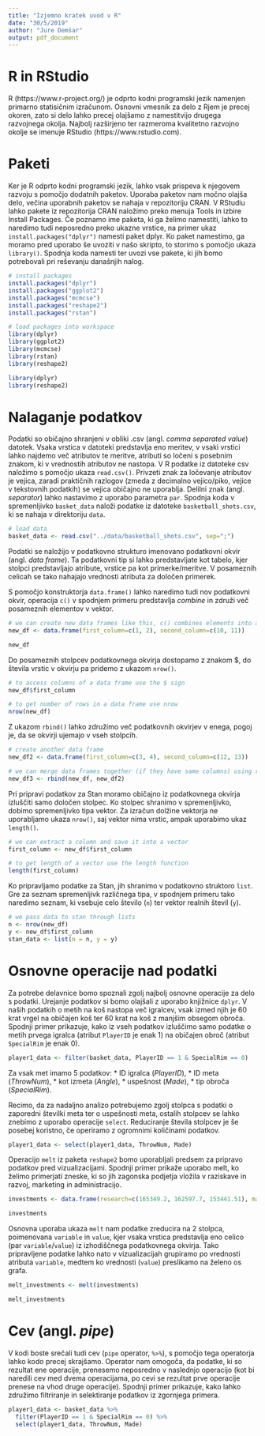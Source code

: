 ```yaml
---
title: "Izjemno kratek uvod v R"
date: "30/5/2019"
author: "Jure Demšar"
output: pdf_document
---
```



# R in RStudio

R (https://www.r-project.org/) je odprto kodni programski jezik namenjen primarno statisičnim izračunom. Osnovni vmesnik za delo z Rjem je precej okoren, zato si delo lahko precej olajšamo z namestitvijo drugega razvojnega okolja. Najbolj razširjeno ter razmeroma kvalitetno razvojno okolje se imenuje RStudio (https://www.rstudio.com).


# Paketi

Ker je R odprto kodni programski jezik, lahko vsak prispeva k njegovem razvoju s pomočjo dodatnih paketov. Uporaba paketov nam močno olajša delo, večina uporabnih paketov se nahaja v repozitoriju CRAN. V RStudiu lahko pakete iz repozitorija CRAN naložimo preko menuja Tools in izbire Install Packages. Če poznamo ime paketa, ki ga želimo namestiti, lahko to naredimo tudi neposredno preko ukazne vrstice, na primer ukaz `install.packages("dplyr")` namesti paket dplyr. Ko paket namestimo, ga moramo pred uporabo še uvoziti v našo skripto, to storimo s pomočjo ukaza `library()`. Spodnja koda namesti ter uvozi vse pakete, ki jih bomo potrebovali pri reševanju današnjih nalog.

```r
# install packages
install.packages("dplyr")
install.packages("ggplot2")
install.packages("mcmcse")
install.packages("reshape2")
install.packages("rstan")

# load packages into workspace
library(dplyr)
library(ggplot2)
library(mcmcse)
library(rstan)
library(reshape2)

```

```r
library(dplyr)
library(reshape2)
```

# Nalaganje podatkov

Podatki so običajno shranjeni v obliki .csv (angl. *comma separated value*) datotek. Vsaka vrstica v datoteki predstavlja eno meritev, v vsaki vrstici lahko najdemo več atributov te meritve, atributi so ločeni s posebnim znakom, ki v vrednostih atributov ne nastopa. V R podatke iz datoteke csv naložimo s pomočjo ukaza `read.csv()`. Privzeti znak za ločevanje atributov je vejica, zaradi praktičnih razlogov (zmeda z decimalno vejico/piko, vejice v tekstovnih podatkih) se vejica običajno ne uporablja. Delilni znak (angl. *separator*) lahko nastavimo z uporabo parametra `par`. Spodnja koda v spremenljivko `basket_data` naloži podatke iz datoteke `basketball_shots.csv`, ki se nahaja v direktoriju `data`.

```r
# load data
basket_data <- read.csv("../data/basketball_shots.csv", sep=";")
```

Podatki se naložijo v podatkovno strukturo imenovano podatkovni okvir (angl. *data frame*). Ta podatkovni tip si lahko predstavljate kot tabelo, kjer stolpci predstavljajo atribute, vrstice pa kot primerke/meritve. V posameznih celicah se tako nahajajo vrednosti atributa za določen primerek.

S pomočjo konstruktorja `data.frame()` lahko naredimo tudi nov podatkovni okvir, operacija `c()` v spodnjem primeru predstavlja *combine* in združi več posameznih elementov v vektor.

```r
# we can create new data frames like this, c() combines elements into a vector
new_df <- data.frame(first_column=c(1, 2), second_column=c(10, 11))
```

```r
new_df
```

Do posameznih stolpcev podatkovnega okvirja dostopamo z znakom \$, do števila vrstic v okvirju pa pridemo z ukazom `nrow()`.

```r
# to access columns of a data frame use the $ sign
new_df$first_column

# to get number of rows in a data frame use nrow
nrow(new_df)
```

Z ukazom `rbind()` lahko združimo več podatkovnih okvirjev v enega, pogoj je, da se okvirji ujemajo v vseh stolpcih.

```r
# create another data frame
new_df2 <- data.frame(first_column=c(3, 4), second_column=c(12, 13))

# we can merge data frames together (if they have same columns) using rbind
new_df3 <- rbind(new_df, new_df2)
```

Pri pripravi podatkov za Stan moramo običajno iz podatkovnega okvirja izluščiti samo določen stolpec. Ko stolpec shranimo v spremenljivko, dobimo spremenljivko tipa vektor. Za izračun dolžine vektorja ne uporabljamo ukaza `nrow()`, saj vektor nima vrstic, ampak uporabimo ukaz `length()`.

```r
# we can extract a column and save it into a vector
first_column <- new_df$first_column

# to get length of a vector use the length function
length(first_column)
```

Ko pripravljamo podatke za Stan, jih shranimo v podatkovno struktoro `list`. Gre za seznam spremenljivk različnega tipa, v spodnjem primeru tako naredimo seznam, ki vsebuje celo število (`n`) ter vektor realnih števil (`y`).

```r
# we pass data to stan through lists
n <- nrow(new_df)
y <- new_df$first_column
stan_data <- list(n = n, y = y)
```

# Osnovne operacije nad podatki

Za potrebe delavnice bomo spoznali zgolj najbolj osnovne operacije za delo s podatki. Urejanje podatkov si bomo olajšali z uporabo knjižnice `dplyr`. V naših podatkih o metih na koš nastopa več igralcev, vsak izmed njih je 60 krat vrgel na običajen koš ter 60 krat na koš z manjšim obsegom obroča. Spodnji primer prikazuje, kako iz vseh podatkov izluščimo samo podatke o metih prvega igralca (atribut `PlayerID` je enak 1) na običajen obroč (atribut `SpecialRim` je enak 0).

```r
player1_data <- filter(basket_data, PlayerID == 1 & SpecialRim == 0)
```

Za vsak met imamo 5 podatkov:
* ID igralca (*PlayerID*),
* ID meta (*ThrowNum*),
* kot izmeta (*Angle*),
* uspešnost (*Made*),
* tip obroča (*SpecialRim*).

Recimo, da za nadaljno analizo potrebujemo zgolj stolpca s podatki o zaporedni številki meta ter o uspešnosti meta, ostalih stolpcev se lahko znebimo z uporabo operacije `select`. Reduciranje števila stolpcev je še posebej koristno, če operiramo z ogromnimi količinami podatkov.

```r
player1_data <- select(player1_data, ThrowNum, Made)
```

Operacijo `melt` iz paketa `reshape2` bomo uporabljali predsem za pripravo podatkov pred vizualizacijami. Spodnji primer prikaže uporabo melt, ko želimo primerjati zneske, ki so jih zagonska podjetja vložila v raziskave in razvoj, marketing in administracijo.

```r
investments <- data.frame(research=c(165349.2, 162597.7, 153441.51), marketing=c(471784.1, 443898.53, 407934.54), administration=c(136897.8, 151377.59, 101145.55))
```

```r
investments
```

Osnovna uporaba ukaza `melt` nam podatke zreducira na 2 stolpca, poimenovana `variable` in `value`, kjer vsaka vrstica predstavlja eno celico (par `variable`/`value`) iz izhodiščnega podatkovnega okvirja. Tako pripravljene podatke lahko nato v vizualizacijah grupiramo po vrednosti atributa `variable`, medtem ko vrednosti (`value`) preslikamo na želeno os grafa.

```r
melt_investments <- melt(investments)
```

```r
melt_investments
```


# Cev (angl. *pipe*)

V kodi boste srečali tudi cev (`pipe` operator, `%>%`), s pomočjo tega operatorja lahko kodo precej skrajšamo. Operator nam omogoča, da podatke, ki so rezultat ene operacije, prenesemo neposredno v naslednjo operacijo (kot bi naredili cev med dvema operacijama, po cevi se rezultat prve operacije prenese na vhod druge operacije). Spodnji primer prikazuje, kako lahko združimo filtriranje in selektiranje podatkov iz zgornjega primera.

```r
player1_data <- basket_data %>%
  filter(PlayerID == 1 & SpecialRim == 0) %>%
  select(player1_data, ThrowNum, Made)
```

